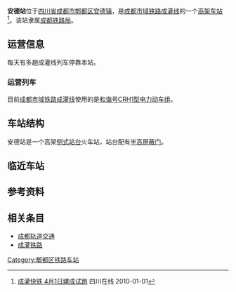 {{Not|安德门站|安德里北街站}}
{{About||日本已停用的安德站|安德站 (日本)}}
{{Infobox China railway station
|车站名称=安德站
|图片=Ande Station.jpg
|图片介绍 = 
|车站拼音 = Ande
|英文名称 = Ande Railway Station
|车站代码 = 46057<ref>{{cite book|title=中华人民共和国铁路车站代码（GB/T 10302-2010）|publisher=中国标准出版社|year=2010|isbn=155066140495|ignore-isbn-error=true|pages=1}}</ref>
|电报码 = ARW
|拼音码 = ADE
|车站类型 = 
|技术性质 = 
|业务性质 = 
|始建时间 = 
|开通运营 = 
|车站位置={{CHN}}[[四川省|四川省]][[成都市|成都市]][[郫都区|郫都区]][[安德街道_(成都市)|安德镇]]
|坐标 = {{coord|30|52|35.32|N|103|48|36.53|E|display=inline,title}}
|归属=[[成都铁路局|成都铁路局]]
|线路=[[成灌铁路|成灌铁路]]
|车站等级=
|月台数目=2
}}

'''安德站'''位于[[四川省|四川省]][[成都市|成都市]][[郫都区|郫都区]][[安德街道_(成都市)|安德镇]]，是[[成都轨道交通|成都市域铁路]][[成灌铁路|成灌线]]的一个[[铁路车站|高架车站]]<ref>[http://sichuan.scol.com.cn/cddt/20100101/20101173011.htm 成灌快铁 4月1日建成试跑] {{Wayback|url=http://sichuan.scol.com.cn/cddt/20100101/20101173011.htm |date=20161114233135 }} 四川在线 2010-01-01</ref>。该站隶属[[成都铁路局|成都铁路局]]。

==运营信息==
每天有多趟成灌线列车停靠本站。

===运营列车===
目前[[成灌铁路|成都市域铁路成灌线]]使用的是[[和谐号CRH1型电力动车组|和谐号CRH1型电力动车组]]。

==车站结构==
安德站是一个高架[[侧式站台|侧式站台]]火车站，站台配有[[半高屏蔽门|半高屏蔽门]]。
{{RailStStart|c=1层|||出入口，售票处，候车室}}
{{RailStText|2层}}
{{RailStPlatform|侧d|}}
{{RailStLine|2|2|line=[[成灌铁路|成都市域铁路成灌线]]|station=[[成都站|成都站]]|dir=r}}
{{RailStLine|1|1|line=[[成灌铁路|成都市域铁路成灌线]]|station=[[青城山站|青城山站]]/[[离堆公园站|离堆公园站]]|dir=l}}
{{RailStPlatform|侧u|}}
{{RailStEnd|c=}}
{{clr}}

==临近车站==
{{start rail box|[[成都轨道交通|成都市域铁路]]}}
{{s-inop|[[郫县西站|郫县西站]]|往[[成都站|成都站]]方向}}
{{s-line|[[成灌铁路|成灌线]]}}
{{s-inop|[[崇义站_(成都)|崇义站]]|往[[青城山站|青城山站]]/[[离堆公园站|离堆公园站]]方向}}
{{end box}}

==参考资料==
{{reflist}}

==相关条目==
*[[成都轨道交通|成都轨道交通]]
*[[成灌铁路|成灌铁路]]

{{成灌铁路}}
{{成都铁路车站列表}}

[[Category:郫都区铁路车站|Category:郫都区铁路车站]]